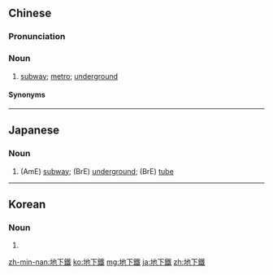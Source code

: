 {{also|地下铁}}
==Chinese==
{{zh-forms|s=地下铁|type=21}}

===Pronunciation===
{{zh-pron
|m=dìxiàtiě
|c=dei6 haa6 tit3
|mn=tē-hā-thih/tōe-hā-thih
|cat=n
}}

===Noun===
{{zh-noun}}

# {{lb|zh|chiefly|Taiwan}} [[subway]]; [[metro]]; [[underground]]

====Synonyms====
{{zh-dial|地鐵}}

----

==Japanese==
{{ja-kanjitab|ち|か|てつ|yomi=on}}

===Noun===
{{ja-noun|ちかてつ|shin=地下鉄}}

# (AmE) [[subway]]; (BrE) [[underground]]; (BrE) [[tube]]

----

==Korean==
{{ko-hanjatab}}

===Noun===
{{ko-noun|hj|hangeul=지하철}}

# {{hanja form of|지하철|(AmE) [[subway]]; (BrE) [[underground]]; (BrE) [[tube]]}}

[[zh-min-nan:地下鐵]]
[[ko:地下鐵]]
[[mg:地下鐵]]
[[ja:地下鐵]]
[[zh:地下鐵]]